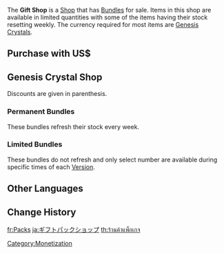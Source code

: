 {{CustomTabs
|tab1 = Overview
|tab2 = History
}}
{{Terminology Infobox
|type = Monetization
}}
The '''Gift Shop''' is a [[Shop]] that has [[Bundles]] for sale. Items in this shop are available in limited quantities with some of the items having their stock resetting weekly. The currency required for most items are [[Genesis Crystal]]s.

==Purchase with US$==
{{Shop/Header|currency=US$|stock=Limit|note=Contents|class=tdl4}}
{{Shop|Blessing of the Welkin Moon|4.99|None|note=Over a 30-day period: {{Item List|Genesis Crystal*300;Primogem*2700}}}}
{{Shop|Adventurer's Bundle|9.99|None|note=PSN Store Exclusive {{Item List|Acquaint Fate*2;Mora*150,000;Adventurer's Experience*80;Fine Enhancement Ore*50;Northern Smoked Chicken*10;Sautéed Matsutake*10;Sweet Madame*10;Tea Break Pancake*10}}}}
{{Shop/Footer}}

==Genesis Crystal Shop==
Discounts are given in parenthesis.

===Permanent Bundles===
These bundles refresh their stock every week.
{{Shop/Header|currency=Genesis Crystal|stock=Weekly Limit|note=Contents|class=tdl4}}
{{Shop|Starter Supply Bundle|300|1|note={{Item List|Adventurer's Experience*80;Fine Enhancement Ore*40}}}}
{{Shop|Wayfarer's Supply Bundle|980|1|note={{Item List|Hero's Wit*50;Mystic Enhancement Ore*25;Fragile Resin*1;Mora*50,000}}}}
{{Shop|Adventurer's Share Bundle|60|1|note={{Item List|Material Share Bundle*12}}}}
{{Shop/Footer}}

===Limited Bundles===
{{Main|Gift Shop/History}}
These bundles do not refresh and only select number are available during specific times of each [[Version]].
{{Shop/Header|currency=Genesis Crystal|stock=Limit|note=Contents|class=tdl4}}
{{Shop|Adventurer's Supply Bundle|170|discount=100|5|note={{Item List|Adventurer's Experience*40;Mora*30,000}}}}
{{Shop|Adventurer's Ore Bundle|200|discount=120|5|note={{Item List|Mystic Enhancement Ore*25;Mora*30,000}}}}
{{Shop|Adventurer's Jumbo Ore Bundle|760|discount=680|5|note={{Item List|Mystic Enhancement Ore*100;Mora*100,000}}}}
{{Shop|Adventurer's Special Bundle|850|discount=680|3|note={{Item List|Exotic Share Bundle*5;Hero's Wit*40;Mora*120,000}}}}
{{Shop|Adventurer's Tempering Bundle|240|discount=120|5|note={{Item List|Eminent Share Bundle*10;Mora*60,000}}}}
{{Shop|Adventurer's Instructional Bundle|760|discount=680|3|note={{Item List|Virtuous Share Bundle*25;Mora*150,000}}}}
{{Shop|Adventurer's Special Supply Bundle|160|discount=80|5|note={{Item List|Hero's Wit*12;Mora*100,000}}}}
{{Shop|Adventurer's Seasonal Special Bundle|300|discount=150|5|note={{Item List|Exotic Share Bundle*6;Mora*60,000}}}}
{{Shop/Footer}}

==Other Languages==
{{Other Languages
|en      = Gift Shop
|zhs     = 礼包商城
|zhs_rm  = 
|zht     = 禮包商城
|zht_rm  = 
|zh_tl   = 
|ja      = ギフトパック
|ja_rm   = Gifuto Pakku
|ja_tl   = Gift Pack
|ko      = 패키지 상점
|ko_tl   = Package Shop
|es      = Tienda de paquetes
|es_tl   = Packages Shop
|fr      = Packs
|ru      = Сувенирная лавка
|ru_tl   = 
|th      = ร้านค้าแพ็กเกจ
|th_rm   = 
|th_tl   = 
|vi      = Cửa Hàng Túi Quà
|vi_tl   = 
|de      = Geschenkhändler
|de_tl   = Gift Merchant
|id      = Toko Hadiah
|id_tl   = Gift Shop
|pt      = Loja de Presentes
|pt_tl   = 
|tr      = Hediye Dükkanı
|tr_tl   = Gift Shop
|it      = Negozio di regali
|it_tl   = 
}}

==Change History==
{{Change History|1.0}}

[[Category:Monetization]]

[[fr:Packs]]
[[ja:ギフトパックショップ]]
[[th:ร้านค้าแพ็กเกจ]]